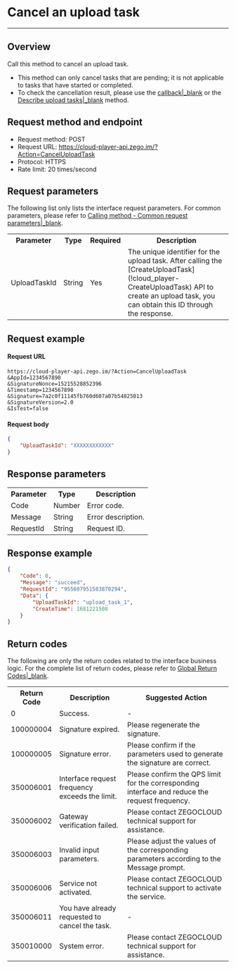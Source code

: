 # Cancel an upload task

- - -

## Overview

Call this method to cancel an upload task.

<Note title="Note">

- This method can only cancel tasks that are pending; it is not applicable to tasks that have started or completed.
- To check the cancellation result, please use the [callback\|_blank](!cloud_player-server_APIs_callback) or the [Describe upload tasks\|_blank](!cloud_player-DescribeUploadTasks) method.
</Note>

## Request method and endpoint

- Request method: POST
- Request URL: https://cloud-player-api.zego.im/?Action=CancelUploadTask
- Protocol: HTTPS
- Rate limit: 20 times/second

## Request parameters

The following list only lists the interface request parameters. For common parameters, please refer to [Calling method - Common request parameters\|_blank](17715#4_1).

<table>
  
<tbody><tr>
<th>Parameter</th>
<th>Type</th>
<th>Required</th>
<th>Description</th>
</tr>
<tr>
<td>UploadTaskId</td>
<td>String</td>
<td>Yes</td>
<td>The unique identifier for the upload task. After calling the [CreateUploadTask](!cloud_player-CreateUploadTask) API to create an upload task, you can obtain this ID through the response.</td>
</tr>
</tbody></table>

## Request example

#### Request URL

```
https://cloud-player-api.zego.im/?Action=CancelUploadTask
&AppId=1234567890
&SignatureNonce=15215528852396
&Timestamp=1234567890
&Signature=7a2c0f11145fb760d607a07b54825013
&SignatureVersion=2.0
&IsTest=false
```
#### Request body

```json
{
    "UploadTaskId": "XXXXXXXXXXXX"
}
```

## Response parameters

<table>
  
<tbody><tr data-row-level="1">
<th>Parameter</th>
<th>Type</th>
<th>Description</th>
</tr>
<tr data-row-level="2">
<td>Code</td>
<td>Number</td>
<td>Error code.</td>
</tr>
<tr data-row-level="3">
<td>Message</td>
<td>String</td>
<td>Error description.</td>
</tr>
<tr data-row-level="4">
<td>RequestId</td>
<td>String</td>
<td>Request ID.</td>
</tr>
</tbody></table>

## Response example

```json
{
    "Code": 0,
    "Message": "succeed",
    "RequestId": "955607951583870294",
    "Data": {
        "UploadTaskId": "upload_task_1",
        "CreateTime": 1681221508
    }
}
```

## Return codes

The following are only the return codes related to the interface business logic. For the complete list of return codes, please refer to [Global Return Codes\|_blank](#17713).

<table>
  
<tbody><tr>
<th>Return Code</th>
<th>Description</th>
<th>Suggested Action</th>
</tr>
<tr>
<td>0</td>
<td>Success.</td>
<td>-</td>
</tr>
<tr>
<td>100000004</td>
<td>Signature expired.</td>
<td>Please regenerate the signature.</td>
</tr>
<tr>
<td>100000005</td>
<td>Signature error.</td>
<td>Please confirm if the parameters used to generate the signature are correct.</td>
</tr>
<tr>
<td>350006001</td>
<td>Interface request frequency exceeds the limit.</td>
<td>Please confirm the QPS limit for the corresponding interface and reduce the request frequency.</td>
</tr>
<tr>
<td>350006002</td>
<td>Gateway verification failed.</td>
<td>Please contact ZEGOCLOUD technical support for assistance.</td>
</tr>
<tr>
<td>350006003</td>
<td>Invalid input parameters.</td>
<td>Please adjust the values of the corresponding parameters according to the Message prompt.</td>
</tr>
<tr>
<td>350006006</td>
<td>Service not activated.</td>
<td>Please contact ZEGOCLOUD technical support to activate the service.</td>
</tr>
<tr>
<td>350006011</td>
<td>You have already requested to cancel the task.</td>
<td>-</td>
</tr>
<tr>
<td>350010000</td>
<td>System error.</td>
<td>Please contact ZEGOCLOUD technical support for assistance.</td>
</tr>
</tbody></table>
